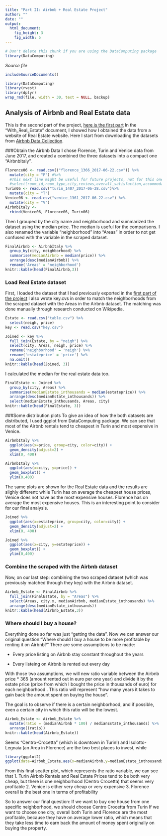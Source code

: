 ```yaml
---
title: "Part II: Airbnb + Real Estate Project"
author: ""
date: ""
output: 
  html_document:
    fig_height: 3
    fig_width: 5
---
```

<!-- Don't edit in between this line and the one below -->
```r
# Don't delete this chunk if you are using the DataComputing package
library(DataComputing)
```
*Source file* 
```r
includeSourceDocuments()
```
<!-- Don't edit the material above this line -->

```r
library(DataComputing)
library(rvest)
library(dplyr)
wrap_rmd(file, width = 30, text = NULL, backup)
```

## Analysis of Airbnb and Real Estate data
This is the second part of the project, [here is the first part](With_Real_Estate.html)
In the "With_Real_Estate" document, I showed how I obtained the data from a website of Real Estate website. 
Here I start from downloading the datasets from [Airbnb Data Collection](http://tomslee.net/airbnb-data-collection-get-the-data).

###Obtain the Airbnb Data
I chose Florence, Turin and Venice data from June 2017, and created a combined the three datasets into a compact one "AirbnbItaly".
```r
Florence06 <- read.csv(("florence_1366_2017-06-22.csv")) %>%
  mutate(city = "F") #%>%
  #This next line might be useful for future projects, not for this one in particular
  #select(room_id,room_type,city,reviews,overall_satisfaction,accommodates,bedrooms,price, neighborhood, latitude,longitude) 
Turin06 <- read.csv("turin_1407_2017-06-28.csv")%>%
  mutate(city = "T")
Venice06 <- read.csv("venice_1361_2017-06-22.csv") %>%
  mutate(city = "V")
AirbnbItaly <-  
  rbind(Venice06, Florence06, Turin06)  
```

Then I grouped by the city name and neighborhood and summarized the dataset using the median price. The median is useful for the comparisons. I also renamed the variable "neighborhood" into "Areas" in order to not get confused with the variable in the scraped dataset.
```r
FinalAirbnb <- AirbnbItaly %>% 
  group_by(city, neighborhood) %>%
  summarise(medianAirbnb = median(price)) %>%
  arrange(desc(medianAirbnb)) %>%
  rename('Areas' = 'neighborhood') 
knitr::kable(head(FinalAirbnb,3))
```

### Load Real Estate dataset 
First, I loaded the dataset that I had previously exported in the [first part of the project ](With_Real_Estate.html)
I also wrote key.cvs in order to match the neighborhoods from the scraped dataset with the Areas in the Airbnb dataset. The matching was done manually through research conducted on Wikipedia.
```r
Estate <- read.csv("table.csv") %>%
  select(neigh, price)
key <- read.csv("key.csv")
```

```r
Joined <- key %>%
  full_join(Estate, by = "neigh") %>%
  select(city, Areas, neigh, price) %>%
  rename('neighborhood' = 'neigh') %>%
  rename('estateprice' = 'price') %>%
  na.omit()
knitr::kable(head(Joined, 3))
```

I calculated the median for the real estate data too.
```r
FinalEstate <- Joined %>%
  group_by(city, Areas) %>%
  summarise(medianEstate_inthousands = median(estateprice)) %>%
  arrange(desc(medianEstate_inthousands)) %>%
  select(medianEstate_inthousands, Areas, city) 
knitr::kable(head(FinalEstate, 3))
```

###Some distribution plots
To give an idea of how the both datasets are distributed, I used ggplot from DataComputing package.
We can see that most of the Airbnb rentals tend to cheapest in Turin and most expensive in Venice.
```r
AirbnbItaly %>%
  ggplot(aes(x=price, group=city, color=city)) +
  geom_density(adjust=2) +
  xlim(0, 400)

AirbnbItaly %>%
  ggplot(aes(x=city, y=price)) +
  geom_boxplot() +
  ylim(0,400)
```

The same plots are shown for the Real Estate data and the results are slighly different: while Turin has on average the cheapest house prices, Venice does not have as the most expensive houses. Florence has on average the most expensive houses. This is an interesting point to consider for our final analysis.

```r
Joined %>%
  ggplot(aes(x=estateprice, group=city, color=city)) +
  geom_density(adjust=2) +
  xlim(0, 400)

Joined %>%
  ggplot(aes(x=city, y=estateprice)) +
  geom_boxplot() +
  ylim(0,400)
```

### Combine the scraped with the Airbnb dataset
Now, on our last step: combining the two scraped dataset (which was previously matched through they key) with the Airbnb dataset. 
```r
Airbnb_Estate <- FinalAirbnb %>%
  full_join(FinalEstate, by = "Areas") %>%
  select(Areas, city.x, medianAirbnb, medianEstate_inthousands) %>%
  arrange(desc(medianEstate_inthousands))
knitr::kable(head(Airbnb_Estate,3))
```

### Where should I buy a house?
Everything done so far was just "getting the data". Now we can answer our original question:"Where should I buy a house to be more profitable by renting it on Airbnb?" 
There are some assumptions to be made:

- Every price listing on Airbnb stay constant throughout the years

- Every listeing on Airbnb is rented out every day 

With those two assumptions, we will new ratio variable between the Airbnb price * 365 (amount rented out in euro per one year) and divide it by the estate price (price from which I bought the price in thousands of euro) for each neighborhood . This ratio will represent "how many years it takes to gain back the amount spent on buying the house". 

The goal is to observe if there is a certain neighborhood, and if possible, even a certain city in which this ratio will be the lowest.
```r
Airbnb_Estate <- Airbnb_Estate %>%
  mutate(ratio = (medianAirbnb * 100) / medianEstate_inthousands) %>%
  arrange((ratio))
knitr::kable(head(Airbnb_Estate))
```
Seems "Centro-Crocetta" (which is downtown in Turin!) and Isolotto-Legnaia (an Area in Florence) are the two best places to invest, while 
```r
library(ggplot2)
ggplot(data=Airbnb_Estate,aes(x=medianAirbnb,y=medianEstate_inthousands))+geom_point()+aes(colour=city.x)
```

From this final scatter plot, which represents the ratio variable, we can see that
1. Turin Airbnb Rentals and Real Estate Prices tend to be both very cheap, but there is one neighborhood (Centro Crocetta) that seems very profitable
2. Venice is either very cheap or very expensive 
3. Florence overall is the best one in terms of profitability

So to answer our final question:
If we want to buy one house from one specific neighborhood, we should choose Centro Crocetta from Turin
If we want to choose one city, overall both Turin and Florence are the most profitable, because they have on average lower ratio, which means that they take less time to earn back the amount of money spent originally on buying the property.

